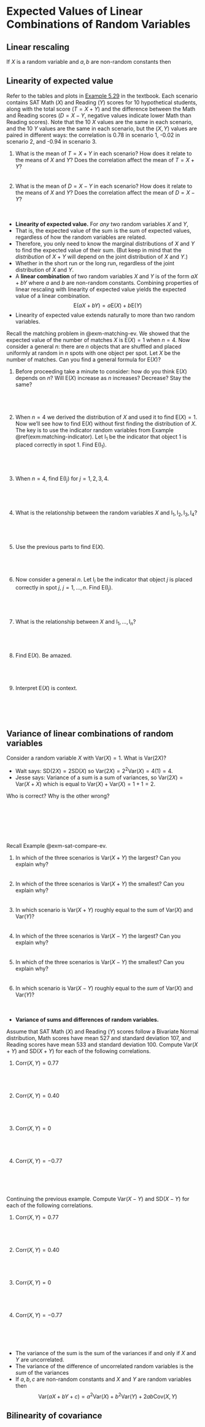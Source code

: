 # Expected Values of Linear Combinations of Random Variables



## Linear rescaling


If $X$ is a random variable and $a, b$ are non-random constants then

\begin{align*}
\text{E}(aX + b) & = a\text{E}(X) + b\\
\text{SD}(aX + b) & = |a|\text{SD}(X)\\
\text{Var}(aX + b) & = a^2\text{Var}(X)
\end{align*}



## Linearity of expected value



::: {#exm-sat-compare-ev}
Refer to the tables and plots in [Example 5.29](https://bookdown.org/kevin_davisross/probsim-book/expected-values-of-linear-combinations-of-random-variables.html#exm:sat-compare-ev) in the textbook.
Each scenario contains SAT Math ($X$) and Reading ($Y$) scores for 10 hypothetical students, along with the total score ($T  =  X + Y$) and the difference between the Math and Reading scores ($D = X - Y$, negative values indicate lower Math than Reading scores).
Note that the 10 $X$ values are the same in each scenario, and the 10 $Y$ values are the same in each scenario, but the $(X, Y)$ values are paired in different ways: the correlation is 0.78 in scenario 1, -0.02 in scenario 2, and -0.94 in scenario 3.

:::

1. What is the mean of $T = X + Y$ in each scenario? How does it relate to the means of $X$ and $Y$?
Does the correlation affect the mean of $T = X + Y$?
\
\
\
1. What is the mean of $D = X - Y$ in each scenario? How does it relate to the means of $X$ and $Y$?
Does the correlation affect the mean of $D = X - Y$?
\
\
\

- **Linearity of expected value.** For *any* two random variables $X$ and $Y$,
\begin{align*}
\text{E}(X + Y) & = \text{E}(X) + \text{E}(Y)
\end{align*}
- That is, the expected value of the sum is the sum of expected values, regardless of how the random variables are related.
- Therefore, you only need to know the marginal distributions of $X$ and $Y$ to find the expected value of their sum.  (But keep in mind that the *distribution* of $X+Y$ will depend on the joint distribution of $X$ and $Y$.)
- Whether in the short run or the long run,
\begin{align*}
\text{Average of $X + Y$ } & = \text{Average of $X$} + \text{Average of $Y$}
\end{align*}
regardless of the joint distribution of $X$ and $Y$.
- A **linear combination** of two random variables $X$ and $Y$ is of the form $aX + bY$ where $a$ and $b$ are non-random constants.  Combining properties of linear rescaling with linearity of expected value yields the expected value of a linear combination.
    $$
    \text{E}(aX + bY) = a\text{E}(X)+b\text{E}(Y)
    $$
- Linearity of expected value extends naturally to more than two random variables.

::: {#exm-matching-ev-n}
Recall the matching problem in @exm-matching-ev. We showed that the expected value of the number of matches $X$ is $\text{E}(X)=1$ when $n=4$.  Now consider a general $n$: there are $n$ objects that are shuffled and placed uniformly at random in $n$ spots with one object per spot.  Let $X$ be the number of matches.  Can you find a general formula for $\text{E}(X)$? 

:::

1. Before proceeding take a minute to consider: how do you think $\text{E}(X)$ depends on $n$? Will $\text{E}(X)$ increase as $n$ increases? Decrease? Stay the same?
\
\
\
\
\
1. When $n=4$ we derived the distribution of $X$ and used it to find $\text{E}(X)=1$. Now we'll see how to find $\text{E}(X)$ without first finding the distribution of $X$. The key is to use the indicator random variables from Example \@ref(exm:matching-indicator).  Let $\text{I}_1$ be the indicator that object 1 is placed correctly in spot 1.  Find $\text{E}(\text{I}_1)$.
\
\
\
\
\
1. When $n=4$, find $\text{E}(\text{I}_j)$ for $j=1,2,3, 4$.
\
\
\
\
\
1. What is the relationship between the random variables $X$ and $\text{I}_1, \text{I}_2,\text{I}_3, \text{I}_4$?
\
\
\
\
\
1. Use the previous parts to find $\text{E}(X)$.
\
\
\
\
\
1. Now consider a general $n$. Let $\text{I}_i$ be the indicator that object $j$ is placed correctly in spot $j$, $j=1, \ldots, n$.  Find $\text{E}(\text{I}_j)$.
\
\
\
\
\
1. What is the relationship between $X$ and $\text{I}_1, \ldots, \text{I}_n$?
\
\
\
\
\
1. Find $\text{E}(X)$.  Be amazed.
\
\
\
\
\
1. Interpret $\text{E}(X)$ is context.
\
\
\
\
\

## Variance of linear combinations of random variables

::: {#exm-var-2X}
Consider a random variable $X$ with $\text{Var}(X)=1$.  What is $\text{Var}(2X)$?

- Walt says: $\text{SD}(2X) = 2\text{SD}(X)$ so $\text{Var}(2X) = 2^2\text{Var}(X) = 4(1) = 4$.
- Jesse says: Variance of a sum is a sum of variances, so $\text{Var}(2X) = \text{Var}(X+X)$ which is equal to $\text{Var}(X)+\text{Var}(X) = 1+1=2$.

Who is correct?  Why is the other wrong?
  
:::
\
\
\
\
\

::: {#exm-sat-compare-var}
Recall Example @exm-sat-compare-ev.
:::

1. In which of the three scenarios is $\text{Var}(X + Y)$ the largest?
Can you explain why?
\
\
\
1. In which of the three scenarios is $\text{Var}(X + Y)$ the smallest?
Can you explain why?
\
\
\
1. In which scenario is $\text{Var}(X + Y)$ roughly equal to the sum of $\text{Var}(X)$ and $\text{Var}(Y)$?
\
\
\
1. In which of the three scenarios is $\text{Var}(X - Y)$ the largest?
Can you explain why?
\
\
\
1. In which of the three scenarios is $\text{Var}(X - Y)$ the smallest?
Can you explain why?
\
\
\
1. In which scenario is $\text{Var}(X - Y)$ roughly equal to the *sum* of $\text{Var}(X)$ and $\text{Var}(Y)$?
\
\
\

- **Variance of sums and differences of random variables.**
\begin{align*}
\text{Var}(X + Y) & = \text{Var}(X) + \text{Var}(Y) + 2\text{Cov}(X, Y)\\
\text{Var}(X - Y) & = \text{Var}(X) + \text{Var}(Y) - 2\text{Cov}(X, Y)
\end{align*}

::: {#exm-sat-var-calc-sum}

Assume that SAT Math ($X$) and Reading ($Y$) scores follow a Bivariate Normal distribution, Math  scores have mean 527 and standard deviation 107, and Reading scores have mean 533 and standard deviation 100.  Compute $\text{Var}(X + Y)$ and $\text{SD}(X+Y)$ for each of the following correlations.

:::

1. $\text{Corr}(X, Y) = 0.77$
\
\
\
\
\
1. $\text{Corr}(X, Y) = 0.40$
\
\
\
\
\
1. $\text{Corr}(X, Y) = 0$
\
\
\
\
\
1. $\text{Corr}(X, Y) = -0.77$
\
\
\
\
\


::: {#exm-sat-var-calc-diff}
Continuing the previous example. Compute $\text{Var}(X - Y)$ and $\text{SD}(X-Y)$ for each of the following correlations.

:::

1. $\text{Corr}(X, Y) = 0.77$
\
\
\
\
\
1. $\text{Corr}(X, Y) = 0.40$
\
\
\
\
\
1. $\text{Corr}(X, Y) = 0$
\
\
\
\
\
1. $\text{Corr}(X, Y) = -0.77$
\
\
\
\
\

- The variance of the sum is the sum of the variances if and only if $X$ and $Y$ are uncorrelated.
\begin{align*}
\text{Var}(X+Y)  & = \text{Var}(X) + \text{Var}(Y)\qquad \text{if $X, Y$ are uncorrelated}\\
\text{Var}(X-Y)  & = \text{Var}(X) + \text{Var}(Y)\qquad \text{if $X, Y$ are uncorrelated}
\end{align*}
- The variance of the difference of uncorrelated random variables is the *sum* of the variances
- If $a, b, c$ are non-random constants and $X$ and $Y$ are random variables then
$$
\text{Var}(aX + bY + c) = a^2\text{Var}(X) + b^2\text{Var}(Y) + 2ab\text{Cov}(X, Y)
$$

## Bilinearity of covariance


\begin{align*}
\text{Cov}(X, X) &= \text{Var}(X)\qquad\qquad\\
\text{Cov}(X, Y) & = \text{Cov}(Y, X)\\
\text{Cov}(X, c) & = 0 \\
\text{Cov}(aX+b, cY+d) & = ac\text{Cov}(X,Y)\\
\text{Cov}(X+Y,\; U+V) & = \text{Cov}(X, U)+\text{Cov}(X, V) + \text{Cov}(Y, U) + \text{Cov}(Y, V)
\end{align*}

